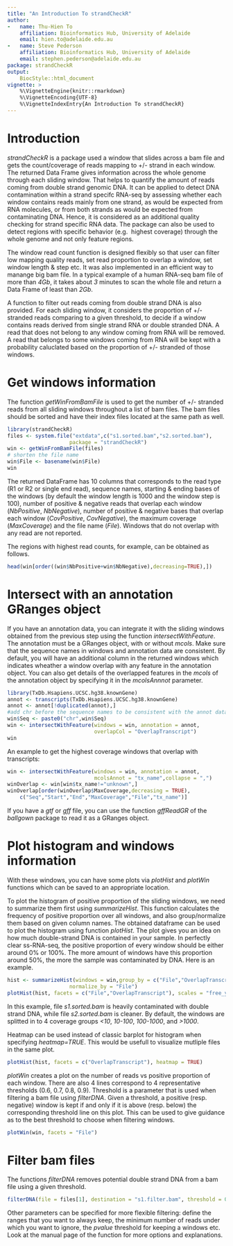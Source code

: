 ```yaml
---
title: "An Introduction To strandCheckR"
author:
-   name: Thu-Hien To
    affiliation: Bioinformatics Hub, University of Adelaide
    email: hien.to@adelaide.edu.au
-   name: Steve Pederson
    affiliation: Bioinformatics Hub, University of Adelaide
    email: stephen.pederson@adelaide.edu.au
package: strandCheckR
output:
    BiocStyle::html_document
vignette: >
    %\VignetteEngine{knitr::rmarkdown}
    %\VignetteEncoding{UTF-8}
    %\VignetteIndexEntry{An Introduction To strandCheckR}
---
```


# Introduction

*strandCheckR* is a package used a window that slides across a bam file and
gets the count/coverage of reads mapping to +/- strand in each window.
The returned Data Frame gives information across the whole genome through each
sliding window. That helps to quantify the amount of reads coming from 
double strand genomic DNA. It can be applied to detect DNA contamination within 
a strand specifc RNA-seq by assessing whether each window contains reads mainly 
from one strand, as would be expected from RNA molecules, or from both strands 
as would be expected from contaminating DNA. Hence, it is considered as an
additional quality checking for strand specific RNA data.
The package can also be used to detect regions with specific behavior (e.g. 
highest coverage) through the whole genome and not only feature regions.

The window read count function is designed flexibly so that user can filter
low mapping quality reads, set read proportion to overlap a window, set window 
length & step etc. It was also implemented in an efficient way to manange big
bam file. In a typical example of a human RNA-seq bam file of more than *4Gb*, 
it takes about *3* minutes to scan the whole file and return a Data Frame of 
least than *2Gb*.

A function to filter out reads coming from double strand DNA is also provided.
For each sliding window, it considers the proportion of +/- stranded reads 
comparing to a given threshold, to decide if a window contains reads derived 
from single strand RNA or double stranded DNA.
A read that does not belong to any window coming from RNA will be removed. A
read that belongs to some windows coming from RNA will be kept with a 
probability caluclated based on the proportion of +/- stranded of those windows.

# Get windows information

The function *getWinFromBamFile* is used to get the number of +/- stranded 
reads from all sliding windows throughout a list of bam files.
The bam files should be sorted and have their index files located at the same 
path as well.


```r
library(strandCheckR)
files <- system.file("extdata",c("s1.sorted.bam","s2.sorted.bam"),
                    package = "strandCheckR")
win <- getWinFromBamFile(files)
# shorten the file name
win$File <- basename(win$File)
win
```

The returned DataFrame has 10 columns that corresponds to the read type (R1 or
R2 or single end read), sequence names, starting & ending bases of the windows 
(by default the window length is 1000 and the window step is 100), number of 
positive & negative reads that overlap each window (*NbPositive*, 
*NbNegative*), number of positive & negative bases that overlap each window 
(*CovPositive*, *CovNegative*), the maximum coverage (*MaxCoverage*) and the 
file name (*File*). Windows that do not overlap with any read are not reported.

The regions with highest read counts, for example, can be obtained as follows.

```r
head(win[order((win$NbPositive+win$NbNegative),decreasing=TRUE),])
```

# Intersect with an annotation GRanges object

If you have an annotation data, you can integrate it with the sliding windows 
obtained from the previous step using the function *intersectWithFeature*. The 
annotation must be a GRanges object, with or without *mcols*. Make sure that 
the sequence names in windows and annotation data are consistent.
By default, you will have an additional column in the returned windows which 
indicates wheather a window overlap with any feature in the annotation object. 
You can also get details of the overlapped features in the *mcols* of the 
annotation object by specifying it in the *mcolsAnnnot* parameter.

```r
library(TxDb.Hsapiens.UCSC.hg38.knownGene)
annot <- transcripts(TxDb.Hsapiens.UCSC.hg38.knownGene)
annot <- annot[!duplicated(annot),]
#add chr before the sequence names to be consistent with the annot data
win$Seq <- paste0("chr",win$Seq) 
win <- intersectWithFeature(windows = win, annotation = annot, 
                            overlapCol = "OverlapTranscript")
win
```

An example to get the highest coverage windows that overlap with transcripts:

```r
win <- intersectWithFeature(windows = win, annotation = annot,
                            mcolsAnnot = "tx_name",collapse = ",")
winOverlap <- win[win$tx_name!="unknown",]
winOverlap[order(winOverlap$MaxCoverage,decreasing = TRUE),
    c("Seq","Start","End","MaxCoverage","File","tx_name")] 
```

If you have a *gtf* or *gff* file, you can use the function *gffReadGR* of the 
*ballgown* package to read it as a GRanges object.

# Plot histogram and windows information

With these windows, you can have some plots via *plotHist* and *plotWin* 
functions which can be saved to an appropriate location.

To plot the histogram of positive proportion of the sliding windows, we need to 
summarize them first using *summarizeHist*. This function calculates the 
frequency of positive proportion over all windows, and also group/normalize 
them based on given column names. The obtained dataframe can be used to plot 
the histogram using function *plotHist*. The plot gives you an idea on how much 
double-strand DNA is contained in your sample. In perfectly clear ss-RNA-seq, 
the positive proportion of every window should be either around 0\% or 100\%. 
The more amount of windows have this proportion around 50\%, the more the 
sample was contaminated by DNA. Here is an example.

```r
hist <- summarizeHist(windows = win,group_by = c("File","OverlapTranscript"), 
                    normalize_by = "File")
plotHist(hist, facets = c("File","OverlapTranscript"), scales = "free_y")
```

In this example, file *s1.sorted.bam* is heavily contaminated with double 
strand DNA, while file *s2.sorted.bam* is cleaner. By default, the windows are 
splitted in to 4 coverage groups *<10*, *10-100*, *100-1000*, and *>1000*.

Heatmap can be used instead of classic barplot for histogram when specifying 
*heatmap=TRUE*. This would be usefull to visualize mutliple files in the 
same plot.

```r
plotHist(hist, facets = c("OverlapTranscript"), heatmap = TRUE)
```


*plotWin* creates a plot on the number of reads vs positive proportion of each 
window. There are also 4 lines correspond to 4 representative thresholds 
(0.6, 0.7, 0.8, 0.9). Threshold is a parameter that is used when filtering a 
bam file using *filterDNA*. Given a threshold, a positive (resp. negative) 
window is kept if and only if it is above (resp. below) the corresponding 
threshold line on this plot. This can be used to give guidance as to the best 
threshold to choose when filtering windows.

```r
plotWin(win, facets = "File")
```

# Filter bam files

The functions *filterDNA* removes potential double strand DNA from a bam file 
using a given threshold.

```r
filterDNA(file = files[1], destination = "s1.filter.bam", threshold = 0.7)
```


Other parameters can be specified for more flexible filtering: define the 
ranges that you want to always keep, the minimum number of reads under which 
you want to ignore, the *pvalue* threshold for keeping a windows etc. Look at
the manual page of the function for more options and explanations.